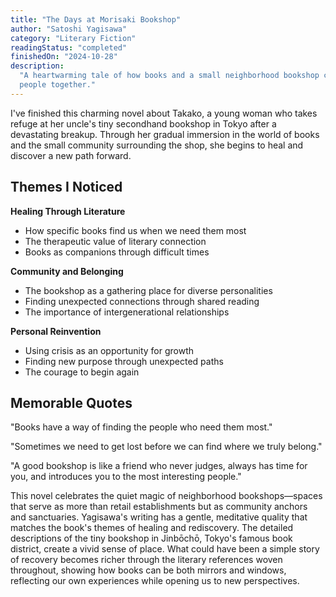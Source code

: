 ```yaml
---
title: "The Days at Morisaki Bookshop"
author: "Satoshi Yagisawa"
category: "Literary Fiction"
readingStatus: "completed"
finishedOn: "2024-10-28"
description:
  "A heartwarming tale of how books and a small neighborhood bookshop can heal wounds and bring
  people together."
---
```


I've finished this charming novel about Takako, a young woman who takes refuge at her uncle's tiny
secondhand bookshop in Tokyo after a devastating breakup. Through her gradual immersion in the world
of books and the small community surrounding the shop, she begins to heal and discover a new path
forward.

## Themes I Noticed

**Healing Through Literature**

- How specific books find us when we need them most
- The therapeutic value of literary connection
- Books as companions through difficult times

**Community and Belonging**

- The bookshop as a gathering place for diverse personalities
- Finding unexpected connections through shared reading
- The importance of intergenerational relationships

**Personal Reinvention**

- Using crisis as an opportunity for growth
- Finding new purpose through unexpected paths
- The courage to begin again

## Memorable Quotes

"Books have a way of finding the people who need them most."

"Sometimes we need to get lost before we can find where we truly belong."

"A good bookshop is like a friend who never judges, always has time for you, and introduces you to
the most interesting people."

This novel celebrates the quiet magic of neighborhood bookshops—spaces that serve as more than
retail establishments but as community anchors and sanctuaries. Yagisawa's writing has a gentle,
meditative quality that matches the book's themes of healing and rediscovery. The detailed
descriptions of the tiny bookshop in Jinbōchō, Tokyo's famous book district, create a vivid sense of
place. What could have been a simple story of recovery becomes richer through the literary
references woven throughout, showing how books can be both mirrors and windows, reflecting our own
experiences while opening us to new perspectives.
